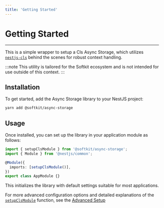 ```yaml
---
title: 'Getting Started'
---
```


# Getting Started

---

This is a simple wrapper to setup a Cls Async Storage, which utilizes [`nestjs-cls`](https://papooch.github.io/nestjs-cls/) behind the scenes for robust context handling.

:::note
This utility is tailored for the Softkit ecosystem and is not intended for use outside of this context.
:::

## Installation

To get started, add the Async Storage library to your NestJS project:

```bash
yarn add @softkit/async-storage
```

## Usage

Once installed, you can set up the library in your application module as follows:

```typescript
import { setupClsModule } from '@softkit/async-storage';
import { Module } from '@nestjs/common';

@Module({
  imports: [setupClsModule()],
})
export class AppModule {}
```

This initializes the library with default settings suitable for most applications.

For more advanced configuration options and detailed explanations of the [`setupClsModule`](/api/async-storage/src/functions/setupClsModule/) function, see the [Advanced Setup](/libraries/async-storage/advanced-setup.mdx)
